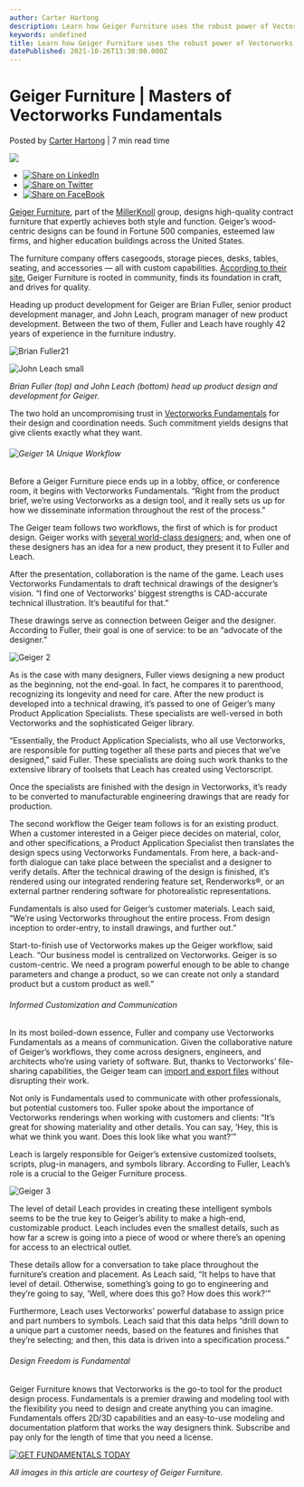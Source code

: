 ```yaml
---
author: Carter Hartong
description: Learn how Geiger Furniture uses the robust power of Vectorworks Fundamentals to design custom furniture.
keywords: undefined
title: Learn how Geiger Furniture uses the robust power of Vectorworks Fundamentals to design custom furniture. 
datePublished: 2021-10-26T13:30:00.000Z
---
```

  

# Geiger Furniture | Masters of Vectorworks Fundamentals

 Posted by [Carter Hartong](https://blog.vectorworks.net/author/carter-hartong) | 7 min read time 

![](https://blog.vectorworks.net/hubfs/Blog%20Images/210801_Geiger%20Furniture%20Case%20Study/Geiger%203-1.png) 

* [![Share on LinkedIn](https://2659751.fs1.hubspotusercontent-na1.net/hubfs/2659751/michaelDemo/share-LI.png)](http://www.linkedin.com/shareArticle?mini=true&url=https%3A%2F%2Fblog.vectorworks.net%2Fhow-geiger-furniture-uses-fundamentals-to-create-custom-designs)
* [![Share on Twitter](https://2659751.fs1.hubspotusercontent-na1.net/hubfs/2659751/michaelDemo/share-TW.png)](https://www.twitter.com/share?text=Geiger%20Furniture%20|%20Masters%20of%20Vectorworks%20Fundamentals&url=https%3A%2F%2Fblog.vectorworks.net%2Fhow-geiger-furniture-uses-fundamentals-to-create-custom-designs&via=PMGTweets)
* [![Share on FaceBook](https://2659751.fs1.hubspotusercontent-na1.net/hubfs/2659751/michaelDemo/share-FB.png)](https://www.facebook.com/sharer/sharer.php?u=https%3A%2F%2Fblog.vectorworks.net%2Fhow-geiger-furniture-uses-fundamentals-to-create-custom-designs)

[Geiger Furniture](https://www.geigerfurniture.com/), part of the [MillerKnoll](https://newleaderinmoderndesign.com) group, designs high-quality contract furniture that expertly achieves both style and function. Geiger’s wood-centric designs can be found in Fortune 500 companies, esteemed law firms, and higher education buildings across the United States.

The furniture company offers casegoods, storage pieces, desks, tables, seating, and accessories — all with custom capabilities. [According to their site](https://www.geigerfurniture.com/about/), Geiger Furniture is rooted in community, finds its foundation in craft, and drives for quality.  

Heading up product development for Geiger are Brian Fuller, senior product development manager, and John Leach, program manager of new product development. Between the two of them, Fuller and Leach have roughly 42 years of experience in the furniture industry.

![Brian Fuller21](https://blog.vectorworks.net/hs-fs/hubfs/Blog%20Images/210801_Geiger%20Furniture%20Case%20Study/Brian%20Fuller21.jpg?width=400&name=Brian%20Fuller21.jpg)

![John Leach small](https://blog.vectorworks.net/hs-fs/hubfs/Blog%20Images/210801_Geiger%20Furniture%20Case%20Study/John%20Leach%20small.jpg?width=400&name=John%20Leach%20small.jpg)

_Brian Fuller (top) and John Leach (bottom) head up product design and development for Geiger._

The two hold an uncompromising trust in [Vectorworks Fundamentals](https://www.vectorworks.net/en-US/fundamentals/buy) for their design and coordination needs. Such commitment yields designs that give clients exactly what they want.

###### ![Geiger 1](https://blog.vectorworks.net/hs-fs/hubfs/Blog%20Images/210801_Geiger%20Furniture%20Case%20Study/Geiger%201.png?width=600&name=Geiger%201.png)A Unique Workflow

Before a Geiger Furniture piece ends up in a lobby, office, or conference room, it begins with Vectorworks Fundamentals. “Right from the product brief, we’re using Vectorworks as a design tool, and it really sets us up for how we disseminate information throughout the rest of the process."

The Geiger team follows two workflows, the first of which is for product design. Geiger works with [several world-class designers](https://www.geigerfurniture.com/about/our-designers/); and, when one of these designers has an idea for a new product, they present it to Fuller and Leach.

After the presentation, collaboration is the name of the game. Leach uses Vectorworks Fundamentals to draft technical drawings of the designer’s vision. “I find one of Vectorworks' biggest strengths is CAD-accurate technical illustration. It’s beautiful for that.”

These drawings serve as connection between Geiger and the designer. According to Fuller, their goal is one of service: to be an “advocate of the designer.”

![Geiger 2](https://blog.vectorworks.net/hs-fs/hubfs/Blog%20Images/210801_Geiger%20Furniture%20Case%20Study/Geiger%202.png?width=580&name=Geiger%202.png)

As is the case with many designers, Fuller views designing a new product as the beginning, not the end-goal. In fact, he compares it to parenthood, recognizing its longevity and need for care. After the new product is developed into a technical drawing, it’s passed to one of Geiger’s many Product Application Specialists. These specialists are well-versed in both Vectorworks and the sophisticated Geiger library.

“Essentially, the Product Application Specialists, who all use Vectorworks, are responsible for putting together all these parts and pieces that we’ve designed,” said Fuller. These specialists are doing such work thanks to the extensive library of toolsets that Leach has created using Vectorscript.

Once the specialists are finished with the design in Vectorworks, it’s ready to be converted to manufacturable engineering drawings that are ready for production.

The second workflow the Geiger team follows is for an existing product. When a customer interested in a Geiger piece decides on material, color, and other specifications, a Product Application Specialist then translates the design specs using Vectorworks Fundamentals. From here, a back-and-forth dialogue can take place between the specialist and a designer to verify details. After the technical drawing of the design is finished, it’s rendered using our integrated rendering feature set, Renderworks®, or an external partner rendering software for photorealistic representations.

Fundamentals is also used for Geiger’s customer materials. Leach said, “We’re using Vectorworks throughout the entire process. From design inception to order-entry, to install drawings, and further out.”

Start-to-finish use of Vectorworks makes up the Geiger workflow, said Leach. “Our business model is centralized on Vectorworks. Geiger is so custom-centric. We need a program powerful enough to be able to change parameters and change a product, so we can create not only a standard product but a custom product as well.”

###### Informed Customization and Communication

In its most boiled-down essence, Fuller and company use Vectorworks Fundamentals as a means of communication. Given the collaborative nature of Geiger’s workflows, they come across designers, engineers, and architects who’re using variety of software. But, thanks to Vectorworks’ file-sharing capabilities, the Geiger team can [import and export files](https://university.vectorworks.net/mod/scorm/player.php?a=335&currentorg=articulate%5Frise&scoid=670) without disrupting their work.

Not only is Fundamentals used to communicate with other professionals, but potential customers too. Fuller spoke about the importance of Vectorworks renderings when working with customers and clients: “It’s great for showing materiality and other details. You can say, ‘Hey, this is what we think you want. Does this look like what you want?’”

Leach is largely responsible for Geiger’s extensive customized toolsets, scripts, plug-in managers, and symbols library. According to Fuller, Leach’s role is a crucial to the Geiger Furniture process.

![Geiger 3](https://blog.vectorworks.net/hs-fs/hubfs/Blog%20Images/210801_Geiger%20Furniture%20Case%20Study/Geiger%203.png?width=638&name=Geiger%203.png)

The level of detail Leach provides in creating these intelligent symbols seems to be the true key to Geiger’s ability to make a high-end, customizable product. Leach includes even the smallest details, such as how far a screw is going into a piece of wood or where there’s an opening for access to an electrical outlet.

These details allow for a conversation to take place throughout the furniture’s creation and placement. As Leach said, “It helps to have that level of detail. Otherwise, something’s going to go to engineering and they’re going to say, ‘Well, where does this go? How does this work?’”

Furthermore, Leach uses Vectorworks' powerful database to assign price and part numbers to symbols. Leach said that this data helps “drill down to a unique part a customer needs, based on the features and finishes that they’re selecting; and then, this data is driven into a specification process.”

###### Design Freedom is Fundamental

Geiger Furniture knows that Vectorworks is the go-to tool for the product design process. Fundamentals is a premier drawing and modeling tool with the flexibility you need to design and create anything you can imagine. Fundamentals offers 2D/3D capabilities and an easy-to-use modeling and documentation platform that works the way designers think. Subscribe and pay only for the length of time that you need a license.

[![GET FUNDAMENTALS TODAY](https://no-cache.hubspot.com/cta/default/3018241/0a16fff4-ede6-4a94-adff-ad30697ab5ea.png)](https://cta-redirect.hubspot.com/cta/redirect/3018241/0a16fff4-ede6-4a94-adff-ad30697ab5ea) 

_All images in this article are courtesy of Geiger Furniture._ 

  